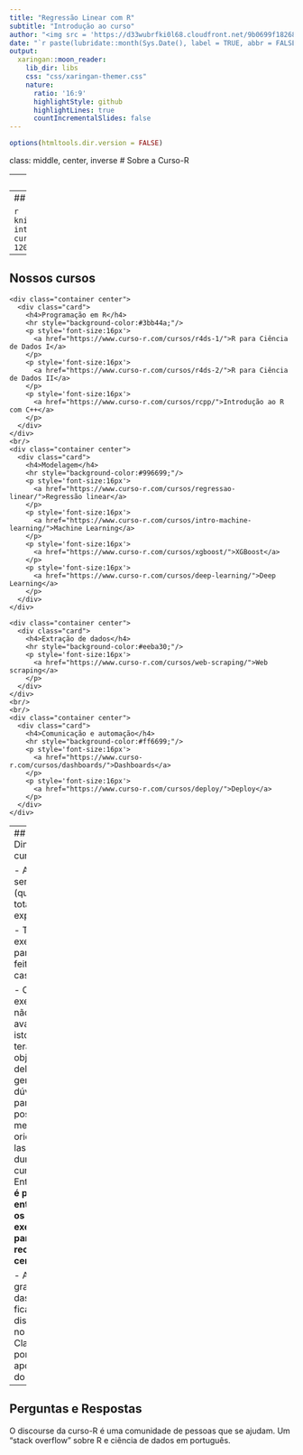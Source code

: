 ```yaml
---
title: "Regressão Linear com R"
subtitle: "Introdução ao curso"
author: "<img src = 'https://d33wubrfki0l68.cloudfront.net/9b0699f18268059bdd2e5c21538a29eade7cbd2b/67e5c/img/logo/cursor1-5.png' width = '30%'>"
date: "`r paste(lubridate::month(Sys.Date(), label = TRUE, abbr = FALSE, locale = 'pt_BR.UTF-8'), 'de', lubridate::year(Sys.Date()))`"
output:
  xaringan::moon_reader:
    lib_dir: libs
    css: "css/xaringan-themer.css"
    nature:
      ratio: '16:9'
      highlightStyle: github
      highlightLines: true
      countIncrementalSlides: false
---
```


```r
options(htmltools.dir.version = FALSE)
```

class: middle, center, inverse
# Sobre a Curso-R

---
## Curso-R

```r
knitr::include_graphics("img/01-introducao-ao-curso/professores.png", dpi = 260)
```

---
## Linha do tempo

```r
knitr::include_graphics("img/01-introducao-ao-curso/linha_do_tempo.png", dpi = 120)
```

---
## Nossos cursos

<div>
  <div class="pull-left">
    <div class="container center">
      <div class="card">
        <h4>Programação em R</h4>
        <hr style="background-color:#3bb44a;"/>
        <p style='font-size:16px'>
          <a href="https://www.curso-r.com/cursos/r4ds-1/">R para Ciência de Dados I</a>
        </p>
        <p style='font-size:16px'>
          <a href="https://www.curso-r.com/cursos/r4ds-2/">R para Ciência de Dados II</a>
        </p>
        <p style='font-size:16px'>
          <a href="https://www.curso-r.com/cursos/rcpp/">Introdução ao R com C++</a>
        </p>
      </div>
    </div>
    <br/>
    <div class="container center">
      <div class="card">
        <h4>Modelagem</h4>
        <hr style="background-color:#996699;"/>
        <p style='font-size:16px'>
          <a href="https://www.curso-r.com/cursos/regressao-linear/">Regressão linear</a>
        </p>
        <p style='font-size:16px'>
          <a href="https://www.curso-r.com/cursos/intro-machine-learning/">Machine Learning</a>
        </p>
        <p style='font-size:16px'>
          <a href="https://www.curso-r.com/cursos/xgboost/">XGBoost</a>
        </p>
        <p style='font-size:16px'>
          <a href="https://www.curso-r.com/cursos/deep-learning/">Deep Learning</a>
        </p>
      </div>
    </div>
  </div>
  <div class="pull-right">
    <div class="container center">
      <div class="card">
        <h4>Extração de dados</h4>
        <hr style="background-color:#eeba30;"/>
        <p style='font-size:16px'>
          <a href="https://www.curso-r.com/cursos/web-scraping/">Web scraping</a>
        </p>
      </div>
    </div>
    <br/>
    <br/>
    <div class="container center">
      <div class="card">
        <h4>Comunicação e automação</h4>
        <hr style="background-color:#ff6699;"/>
        <p style='font-size:16px'>
          <a href="https://www.curso-r.com/cursos/dashboards/">Dashboards</a>
        </p>
        <p style='font-size:16px'>
          <a href="https://www.curso-r.com/cursos/deploy/">Deploy</a>
        </p>
      </div>
    </div>
  </div>
</div>

---
## Dinâmica curso

- As aulas serão (quase totalmente) expositivas.

- Teremos exercícios para serem feitos "em casa".

- Os exercícios não serão avaliações, isto é, não terá nota. O objetivo deles será gerar dúvidas, para que possamos melhor orientá-las(los) durante o curso. Entretanto, **é preciso entregar os exercícios para receber o certificado**.

- A gravação das aulas ficará disponível no Google Classroom por 1 ano após o final do curso.


---
## Perguntas e Respostas

O discourse da curso-R é uma comunidade de pessoas que se ajudam. Um "stack overflow" sobre R e ciẽncia de dados em português.

